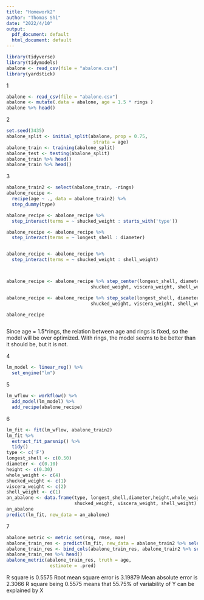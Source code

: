 ---
title: "Homework2"
author: "Thomas Shi"
date: "2022/4/10"
output:
  pdf_document: default
  html_document: default
---

```{r setup, include=FALSE}
library(tidyverse)
library(tidymodels)
abalone <- read_csv(file = "abalone.csv")
library(yardstick)
```

1

```{r, echo = T}
abalone <- read_csv(file = "abalone.csv")
abalone <- mutate(.data = abalone, age = 1.5 * rings )
abalone %>% head()
```

2

```{r, echo = T}
set.seed(3435)
abalone_split <- initial_split(abalone, prop = 0.75,
                                strata = age)
abalone_train <- training(abalone_split)
abalone_test <- testing(abalone_split)
abalone_train %>% head()
abalone_train %>% head()
```

3

```{r, echo = T}
abalone_train2 <- select(abalone_train, -rings)
abalone_recipe <- 
  recipe(age ~ ., data = abalone_train2) %>%
  step_dummy(type)

abalone_recipe <- abalone_recipe %>%
  step_interact(terms = ~ shucked_weight : starts_with('type'))

abalone_recipe <- abalone_recipe %>%
  step_interact(terms = ~ longest_shell : diameter)


abalone_recipe <- abalone_recipe %>%
  step_interact(terms = ~ shucked_weight : shell_weight)



abalone_recipe <- abalone_recipe %>% step_center(longest_shell, diameter, height, whole_weight,
                               shucked_weight, viscera_weight, shell_weight)

abalone_recipe <- abalone_recipe %>% step_scale(longest_shell, diameter, height, whole_weight,
                               shucked_weight, viscera_weight, shell_weight)

abalone_recipe



```
Since age = 1.5*rings, the relation between age and rings is fixed, so the model will be over optimized.
With rings, the model seems to be better than it should be, but it is not.

4

```{r, echo = T}
lm_model <- linear_reg() %>% 
  set_engine("lm")
```

5

```{r, echo = T}
lm_wflow <- workflow() %>% 
  add_model(lm_model) %>% 
  add_recipe(abalone_recipe)
```

6
```{r, echo = T}
lm_fit <- fit(lm_wflow, abalone_train2)
lm_fit %>% 
  extract_fit_parsnip() %>% 
  tidy()
type <- c('F')
longest_shell <- c(0.50)
diameter <- c(0.10)
height <- c(0.30)
whole_weight <- c(4)
shucked_weight <- c(1)
viscera_weight <- c(2)
shell_weight <- c(1)
an_abalone <- data.frame(type, longest_shell,diameter,height,whole_weight,
                         shucked_weight, viscera_weight, shell_weight)
an_abalone
predict(lm_fit, new_data = an_abalone)

```

7

```{r, echo = T}
abalone_metric <- metric_set(rsq, rmse, mae)
abalone_train_res <- predict(lm_fit, new_data = abalone_train2 %>% select(-age))
abalone_train_res <- bind_cols(abalone_train_res, abalone_train2 %>% select(age))
abalone_train_res %>% head()
abalone_metric(abalone_train_res, truth = age, 
                estimate = .pred)

```
R square is 0.5575
Root mean square error is 3.19879
Mean absolute error is 2.3066
R square being 0.5575 means that 55.75% of variability of Y can be explained by X
